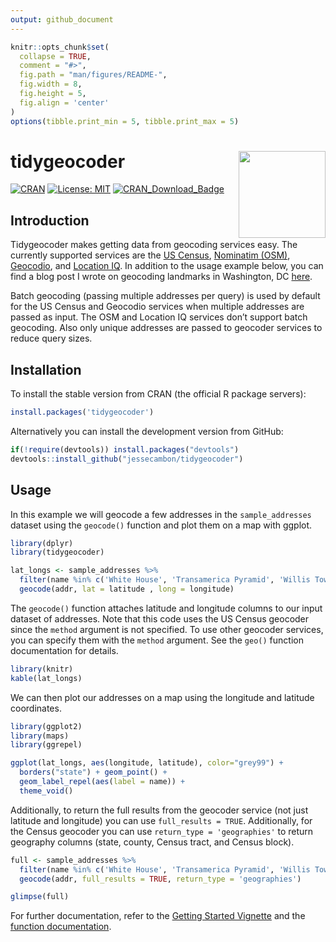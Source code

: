 ```yaml
---
output: github_document
---
```


<!-- README.md is generated from README.Rmd. Please edit that file directly and reknit -->

```r
knitr::opts_chunk$set(
  collapse = TRUE,
  comment = "#>",
  fig.path = "man/figures/README-",
  fig.width = 8,
  fig.height = 5,
  fig.align = 'center'
)
options(tibble.print_min = 5, tibble.print_max = 5)
```

# tidygeocoder <a href='https://jessecambon.github.io/tidygeocoder/'><img src='man/figures/tidygeocoder_hex.png' align="right" height="139" /></a>

<!-- badges: start -->
[![CRAN](https://www.r-pkg.org/badges/version/tidygeocoder)](https://cran.r-project.org/package=tidygeocoder)
[![License: MIT](https://img.shields.io/badge/License-MIT-yellow.svg)](https://github.com/jessecambon/tidygeocoder/blob/master/LICENSE.md)
[![CRAN\_Download\_Badge](http://cranlogs.r-pkg.org/badges/grand-total/tidygeocoder)](https://CRAN.R-project.org/package=tidygeocoder)
<!-- badges: end -->

## Introduction

Tidygeocoder makes getting data from geocoding services easy. The currently supported services are the [US Census](https://geocoding.geo.census.gov/), [Nominatim (OSM)](https://nominatim.org), [Geocodio](https://www.geocod.io/), and [Location IQ](https://locationiq.com/). In addition to the usage example below, you can find a blog post I wrote on geocoding landmarks in Washington, DC [here](https://jessecambon.github.io/2019/11/11/tidygeocoder-demo.html).

Batch geocoding (passing multiple addresses per query) is used by default for the US Census and Geocodio services when multiple addresses are passed as input. The OSM and Location IQ services don't support batch geocoding. Also only unique addresses are passed to geocoder services to reduce query sizes.

## Installation

To install the stable version from CRAN (the official R package servers):

```r
install.packages('tidygeocoder')
```

Alternatively you can install the development version from GitHub:

```r
if(!require(devtools)) install.packages("devtools")
devtools::install_github("jessecambon/tidygeocoder")
```

## Usage

In this example we will geocode a few addresses in the `sample_addresses` dataset using the `geocode()` function and plot them on a map with ggplot. 


```r
library(dplyr)
library(tidygeocoder)

lat_longs <- sample_addresses %>% 
  filter(name %in% c('White House', 'Transamerica Pyramid', 'Willis Tower')) %>%
  geocode(addr, lat = latitude , long = longitude)
```

The `geocode()` function attaches latitude and longitude columns to our input dataset of addresses. Note that this code uses the US Census geocoder since the `method` argument is not specified. To use other geocoder services, you can specify them with the `method` argument. See the `geo()` function documentation for details.

```r
library(knitr)
kable(lat_longs)
```

We can then plot our addresses on a map using the longitude and latitude coordinates.

```r
library(ggplot2)
library(maps)
library(ggrepel)

ggplot(lat_longs, aes(longitude, latitude), color="grey99") +
  borders("state") + geom_point() + 
  geom_label_repel(aes(label = name)) + 
  theme_void()
```

Additionally, to return the full results from the geocoder service (not just latitude and longitude) you can use `full_results = TRUE`. Additionally, for the Census geocoder you can use `return_type = 'geographies'` to return geography columns (state, county, Census tract, and Census block).

```r
full <- sample_addresses %>% 
  filter(name %in% c('White House', 'Transamerica Pyramid', 'Willis Tower')) %>%
  geocode(addr, full_results = TRUE, return_type = 'geographies')

glimpse(full)
```

For further documentation, refer to the [Getting Started Vignette](https://jessecambon.github.io/tidygeocoder/articles/tidygeocoder.html) and the [function documentation](https://jessecambon.github.io/tidygeocoder/reference/index.html).
